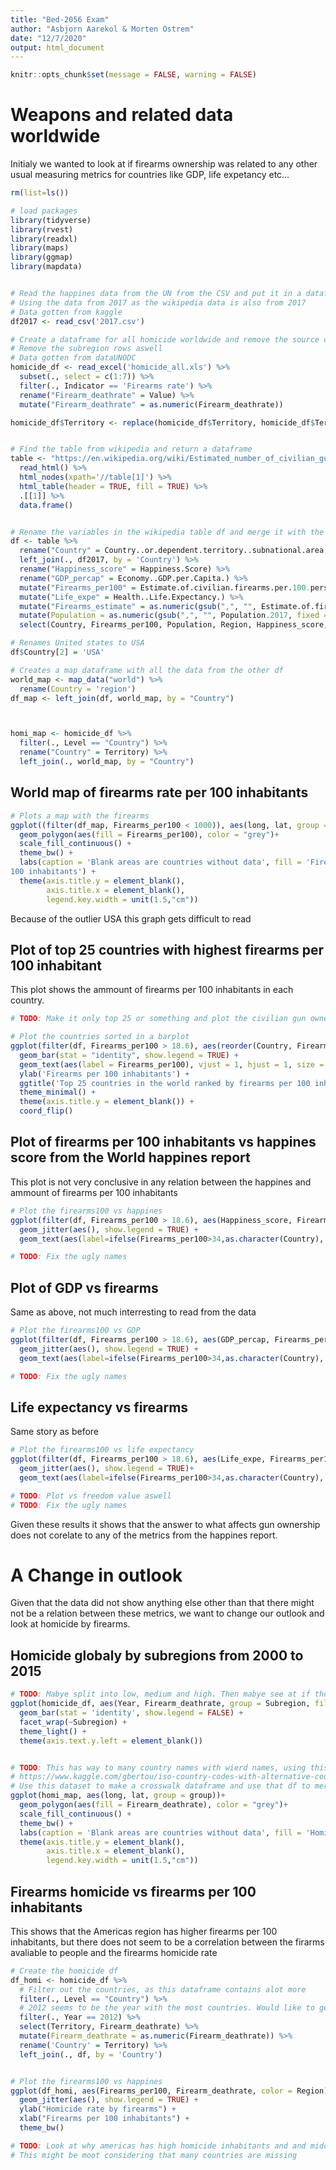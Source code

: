 ```yaml
---
title: "Bed-2056 Exam"
author: "Asbjorn Aarekol & Morten Ostrem"
date: "12/7/2020"
output: html_document
---
```


```r
knitr::opts_chunk$set(message = FALSE, warning = FALSE)
```

# Weapons and related data worldwide
Initialy we wanted to look at if firearms ownership was related to any other usual measuring metrics for countries like GDP, life expetancy etc...

```r
rm(list=ls())

# load packages
library(tidyverse)
library(rvest)
library(readxl)
library(maps)
library(ggmap)
library(mapdata)


# Read the happines data from the UN from the CSV and put it in a dataframe
# Using the data from 2017 as the wikipedia data is also from 2017
# Data gotten from kaggle
df2017 <- read_csv('2017.csv')

# Create a dataframe for all homicide worldwide and remove the source collums
# Remove the subregion rows aswell
# Data gotten from dataUNODC
homicide_df <- read_excel('homicide_all.xls') %>% 
  subset(., select = c(1:7)) %>% 
  filter(., Indicator == 'Firearms rate') %>% 
  rename("Firearm_deathrate" = Value) %>% 
  mutate("Firearm_deathrate" = as.numeric(Firearm_deathrate))

homicide_df$Territory <- replace(homicide_df$Territory, homicide_df$Territory == 'United States of America', 'USA')


# Find the table from wikipedia and return a dataframe
table <- "https://en.wikipedia.org/wiki/Estimated_number_of_civilian_guns_per_capita_by_country" %>%
  read_html() %>%
  html_nodes(xpath='//table[1]') %>% 
  html_table(header = TRUE, fill = TRUE) %>% 
  .[[1]] %>% 
  data.frame()


# Rename the variables in the wikipedia table df and merge it with the happines data
df <- table %>% 
  rename("Country" = Country..or.dependent.territory..subnational.area..etc..) %>% 
  left_join(., df2017, by = 'Country') %>% 
  rename("Happiness_score" = Happiness.Score) %>% 
  rename("GDP_percap" = Economy..GDP.per.Capita.) %>% 
  mutate("Firearms_per100" = Estimate.of.civilian.firearms.per.100.persons) %>% 
  mutate("Life_expe" = Health..Life.Expectancy.) %>% 
  mutate("Firearms_estimate" = as.numeric(gsub(",", "", Estimate.of.firearms.in.civilian.possession))) %>% 
  mutate(Population = as.numeric(gsub(",", "", Population.2017, fixed = FALSE))) %>% 
  select(Country, Firearms_per100, Population, Region, Happiness_score, GDP_percap, Life_expe) 

# Renames United states to USA
df$Country[2] = 'USA'

# Creates a map dataframe with all the data from the other df
world_map <- map_data("world") %>% 
  rename(Country = 'region')
df_map <- left_join(df, world_map, by = "Country")



homi_map <- homicide_df %>% 
  filter(., Level == "Country") %>% 
  rename("Country" = Territory) %>% 
  left_join(., world_map, by = "Country")

```

## World map of firearms rate per 100 inhabitants

```r

# Plots a map with the firearms 
ggplot((filter(df_map, Firearms_per100 < 1000)), aes(long, lat, group = group))+
  geom_polygon(aes(fill = Firearms_per100), color = "grey")+
  scale_fill_continuous() +
  theme_bw() +
  labs(caption = 'Blank areas are countries without data', fill = 'Firearms per 
100 inhabitants') +
  theme(axis.title.y = element_blank(),
        axis.title.x = element_blank(),
        legend.key.width = unit(1.5,"cm"))

```
Because of the outlier USA this graph gets difficult to read



## Plot of top 25 countries with highest firearms per 100 inhabitant
This plot shows the ammount of firearms per 100 inhabitants in each country.


```r
# TODO: Make it only top 25 or something and plot the civilian gun ownership vs the military one. 85% of firearms worldwide is owned by civilians

# Plot the countries sorted in a barplot
ggplot(filter(df, Firearms_per100 > 18.6), aes(reorder(Country, Firearms_per100), Firearms_per100, fill = Region)) +
  geom_bar(stat = "identity", show.legend = TRUE) +
  geom_text(aes(label = Firearms_per100), vjust = 1, hjust = 1, size = 3) +
  ylab('Firearms per 100 inhabitants') +
  ggtitle('Top 25 countries in the world ranked by firearms per 100 inhabitants') +
  theme_minimal() +
  theme(axis.title.y = element_blank()) +
  coord_flip()
```

## Plot of firearms per 100 inhabitants vs happines score from the World happines report
This plot is not very conclusive in any relation between the happines and ammount of firearms per 100 inhabitants

```r

# Plot the firearms100 vs happines
ggplot(filter(df, Firearms_per100 > 18.6), aes(Happiness_score, Firearms_per100, color = Region, size = Population)) +
  geom_jitter(aes(), show.legend = TRUE) +
  geom_text(aes(label=ifelse(Firearms_per100>34,as.character(Country),'')), hjust=0,vjust=1, size = 4, angle = 50, show.legend = FALSE)

# TODO: Fix the ugly names 
```

## Plot of GDP vs firearms 
Same as above, not much interresting to read from the data

```r

# Plot the firearms100 vs GDP
ggplot(filter(df, Firearms_per100 > 18.6), aes(GDP_percap, Firearms_per100, color = Region, size = Population)) +
  geom_jitter(aes(), show.legend = TRUE) +
  geom_text(aes(label=ifelse(Firearms_per100>34,as.character(Country),'')), hjust=0,vjust=1, size = 4, angle = 50, show.legend = FALSE)

# TODO: Fix the ugly names 
```

## Life expectancy vs firearms
Same story as before

```r

# Plot the firearms100 vs life expectancy
ggplot(filter(df, Firearms_per100 > 18.6), aes(Life_expe, Firearms_per100, color = Region, size = Population)) +
  geom_jitter(aes(), show.legend = TRUE)+
  geom_text(aes(label=ifelse(Firearms_per100>34,as.character(Country),'')), hjust=0,vjust=1, size = 4, angle = 50, show.legend = FALSE)

# TODO: Plot vs freedom value aswell
# TODO: Fix the ugly names 

```


Given these results it shows that the answer to what affects gun ownership does not corelate to any of the metrics from the happines report. 


# A Change in outlook
Given that the data did not show anything else other than that there might not be a relation between these metrics, we want to change our outlook and look at homicide by firearms.



## Homicide globaly by subregions from 2000 to 2015

```r
# TODO: Mabye split into low, medium and high. Then mabye see at if there is any data from these regions that explain what causes these differences.
ggplot(homicide_df, aes(Year, Firearm_deathrate, group = Subregion, fill = Subregion)) +
  geom_bar(stat = 'identity', show.legend = FALSE) +
  facet_wrap(~Subregion) +
  theme_light() +
  theme(axis.text.y.left = element_blank()) 


# TODO: This has way to many country names with wierd names, using this might work somehow
# https://www.kaggle.com/gbertou/iso-country-codes-with-alternative-country-names
# Use this dataset to make a crosswalk dataframe and use that df to merge the two data sets with the same country names 
ggplot(homi_map, aes(long, lat, group = group))+
  geom_polygon(aes(fill = Firearm_deathrate), color = "grey")+
  scale_fill_continuous() +
  theme_bw() +
  labs(caption = 'Blank areas are countries without data', fill = 'Homicide per 100.000 inhabitants ') +
  theme(axis.title.y = element_blank(),
        axis.title.x = element_blank(),
        legend.key.width = unit(1.5,"cm"))

```

## Firearms homicide vs firearms per 100 inhabitants
This shows that the Americas region has higher firearms per 100 inhabitants, but there does not seem to be a correlation between the firarms avaliable to people and the firearms homicide rate

```r

# Create the homicide df
df_homi <- homicide_df %>% 
  # Filter out the countries, as this dataframe contains alot more
  filter(., Level == "Country") %>% 
  # 2012 seems to be the year with the most countries. Would like to get a country from the other years, but alas
  filter(., Year == 2012) %>% 
  select(Territory, Firearm_deathrate) %>% 
  mutate(Firearm_deathrate = as.numeric(Firearm_deathrate)) %>% 
  rename('Country' = Territory) %>% 
  left_join(., df, by = 'Country')


# Plot the firearms100 vs happines
ggplot(df_homi, aes(Firearms_per100, Firearm_deathrate, color = Region)) +
  geom_jitter(aes(), show.legend = TRUE) +
  ylab("Homicide rate by firearms") +
  xlab("Firearms per 100 inhabitants") +
  theme_bw()

# TODO: Look at why americas has high homicide inhabitants and and midd
# This might be moot considering that many countries are missing
```







